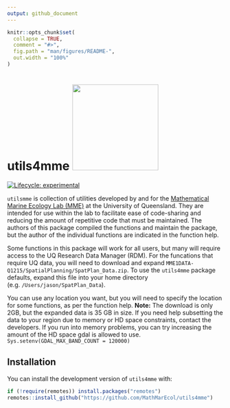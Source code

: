 ```yaml
---
output: github_document
---
```


<!-- README.md is generated from README.Rmd. Please edit that file -->

```r
knitr::opts_chunk$set(
  collapse = TRUE,
  comment = "#>",
  fig.path = "man/figures/README-",
  out.width = "100%"
)
```

# utils4mme <a href='https://github.com/MathMarEcol/utils4mme'><img src='man/figures/MME_Hex.png' style = "align:right; height:200px" /></a>

<!-- badges: start -->
[![Lifecycle: experimental](https://img.shields.io/badge/lifecycle-experimental-orange.svg)](https://lifecycle.r-lib.org/articles/stages.html#experimental)
<!-- badges: end -->

`utilsmme` is  collection of utilities developed by and for the [Mathematical Marine Ecology Lab (MME)]("https://mathmarecol.github.io") at the University of Queensland. They are intended for use within the lab to facilitate ease of code-sharing and reducing the amount of repetitive code that must be maintained. The authors of this package compiled the functions and maintain the package, but the author of the individual functions are indicated in the function help. 

Some functions in this package will work for all users, but many will require access to the UQ Research Data Manager (RDM). For the funcations that require UQ data, you will need to download and expand `MME1DATA-Q1215/SpatialPlanning/SpatPlan_Data.zip`. To use the `utils4mme` package defaults, expand this file into your home directory (e.g. `/Users/jason/SpatPlan_Data`). 

You can use any location you want, but you will need to specify the location for some functions, as per the function help. **Note:** The download is only 2GB, but the expanded data is 35 GB in size. If you need help subsetting the data to your region due to memory or HD space constraints, contact the developers. If you run into memory problems, you can try increasing the amount of the HD space gdal is allowed to use. 
`Sys.setenv(GDAL_MAX_BAND_COUNT = 120000)`

## Installation

You can install the development version of `utils4mme` with:

``` r
if (!require(remotes)) install.packages("remotes")
remotes::install_github("https://github.com/MathMarEcol/utils4mme")
```
